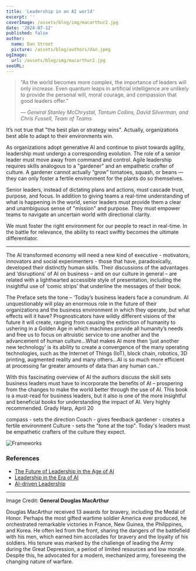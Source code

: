 ```yaml
---
title: 'Leadership in an AI world'
excerpt: ''
coverImage: /assets/blog/img/macarthur2.jpg
date: '2024-07-12'
published: false
author:
  name: Dan Stroot
  picture: /assets/blog/authors/dan.jpeg
ogImage:
  url: /assets/blog/img/macarthur2.jpg
seoURL:
---
```


> “As the world becomes more complex, the importance of leaders will only increase. Even quantum leaps in artificial intelligence are unlikely to provide the personal will, moral courage, and compassion that good leaders offer.”
>
> <cite>
>   &mdash; General Stanley McChrystal, Tantum Collins, David Silverman, and
>   Chris Fussell, Team of Teams
> </cite>

It’s not true that "the best plan or strategy wins". Actually, organizations best able to adapt to their environments win.

As organizations adopt generative AI and continue to pivot towards agility, leadership must undergo a corresponding evolution. The role of a senior leader must move away from command and control. Agile leadership requires skills analogous to a "gardener" and an empathetic crafter of culture. A gardener cannot actually “grow” tomatoes, squash, or beans — they can only foster a fertile environment for the plants do so themselves.

Senior leaders, instead of dictating plans and actions, must cascade trust, purpose, and focus. In addition to giving teams a real-time understanding of what is happening in the world, senior leaders must provide them a clear and unambiguous sense of "mission" and purpose. They must empower teams to navigate an uncertain world with directional clarity.

We must foster the right environment for our people to react in real-time. In the battle for relevance, the ability to react swiftly becomes the ultimate differentiator.

---

The AI transformed economy will need a new kind of executive - motivators, innovators and social experimenters - those that have, paradoxically, developed their distinctly human skills. Their discussions of the advantages and ‘disruptions’ of AI on business – and on our culture in general – are related with a lighthearted accessible style of presentation, including the insightful use of ‘comic strips’ that underline the messages of their book.

The Preface sets the tone – ‘Today’s business leaders face a conundrum. AI unquestionably will play an enormous role in the future of their organizations and the business environment in which they operate, but what effects will it have? Prognosticators have wildly different visions of the future it will create, ranging from causing the extinction of humanity to ushering in a Golden Age in which machines provide all humanity’s needs and free us to focus on altruistic service to one another and the advancement of human culture…What makes AI more then ‘just another new technology’ is its ability to create a convergence of the many operating technologies, such as the Internet of Things (IoT), block chain, robotics, 3D printing, augmented reality and many others…AI is so much more efficient at processing far greater amounts of data than any human can..’

With this fascinating overview of AI the authors discuss the skill sets business leaders must have to incorporate the benefits of AI – prospering from the changes to make the world better through the use of AI. This book is a must-read for business leaders, but it also is one of the more insightful and beneficial books for understanding the impact of AI. Very highly recommended. Grady Harp, April 20

compass - sets the direction
Coach - gives feedback
gardener - creates a fertile environment
Culture - sets the "tone at the top". Today's leaders must be empathetic crafters of the culture they expect.

![Frameworks](/assets/blog/img/frameworks.jpg)

<YouTube link="https://youtu.be/bj7HKN7UhiY" short={true} />

### References

- [The Future of Leadership in the Age of AI](https://www.amazon.com/Future-Leadership-Age-Preparing-AI-Shaped/dp/1732749701)
- [Leadership in the Era of AI](https://youtu.be/WkmvPEcvFcs?si=iGSu-B7DTVxKTL_x)
- [AI-driven Leadership](https://sloanreview.mit.edu/article/ai-driven-leadership/)

---

Image Credit: **General Douglas MacArthur**

<span className="text-sm">
  Douglas MacArthur received 13 awards for bravery, including the Medal of
  Honor. Perhaps the most gifted wartime soldier America ever produced, he
  orchestrated remarkable victories in France, New Guinea, the Philippines, and
  Korea. He often led from the front, sharing the dangers of the battlefield
  with his men, which earned him accolades for bravery and the loyalty of his
  soldiers. His tenure was marked by the challenge of leading the Army during
  the Great Depression, a period of limited resources and low morale. Despite
  this, he advocated for a modern, mechanized army, foreseeing the changing
  nature of warfare.
</span>
